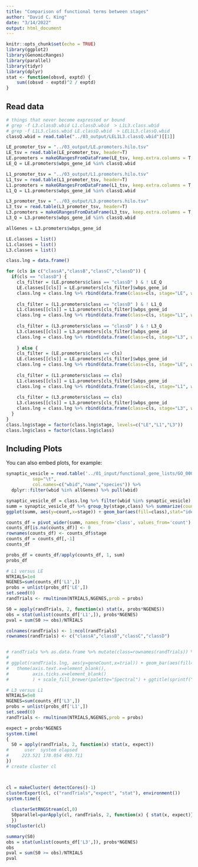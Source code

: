 ```yaml
---
title: "Comparison of functional terms between stages"
author: "David C. King"
date: "3/14/2022"
output: html_document
---
```


```r
knitr::opts_chunk$set(echo = TRUE)
library(ggplot2)
library(GenomicRanges)
library(parallel)
library(tidyr)
library(dplyr)
stat <- function(obsvd, exptd) {
    sum((obsvd - exptd)^2 / exptd)
}

```

## Read data


```r
# things that never become expressed or bound
# grep -f L3.classD.wbid L1.classD.wbid  > L1L3.class.wbid
# grep -f L1L3.class.wbid LE.classD.wbid  > LEL1L3.classQ.wbid
classQ.wbid = read.table("../03_output/LEL1L3.classQ.wbid")[[1]]

LE_promoter_tsv = "../03_output/LE.promoters.hilo.tsv"
LE_tsv = read.table(LE_promoter_tsv, header=T)
LE.promoters = makeGRangesFromDataFrame(LE_tsv, keep.extra.columns = T, starts.in.df.are.0based = T)
LE_Q = LE.promoters$wbps_gene_id %in% classQ.wbid

L1_promoter_tsv = "../03_output/L1.promoters.hilo.tsv"
L1_tsv = read.table(L1_promoter_tsv, header=T)
L1.promoters = makeGRangesFromDataFrame(L1_tsv, keep.extra.columns = T, starts.in.df.are.0based = T)
L1_Q = L1.promoters$wbps_gene_id %in% classQ.wbid

L3_promoter_tsv = "../03_output/L3.promoters.hilo.tsv"
L3_tsv = read.table(L3_promoter_tsv, header=T)
L3.promoters = makeGRangesFromDataFrame(L3_tsv, keep.extra.columns = T, starts.in.df.are.0based = T)
L3_Q = L3.promoters$wbps_gene_id %in% classQ.wbid

allGenes = L3.promoters$wbps_gene_id
```


```r

LE.classes = list()
L1.classes = list()
L3.classes = list()

class.lng = data.frame()

for (cls in c("classA","classB","classC","classD")) {
  if(cls == "classD") {
    cls_filter = (LE.promoters$class == "classD" ) & ! LE_Q
    LE.classes[[cls]] = LE.promoters[cls_filter]$wbps_gene_id
    class.lng = class.lng %>% rbind(data.frame(class=cls, stage="LE", wbid=LE.classes[[cls]]))
    
    cls_filter = (L1.promoters$class == "classD" ) & ! L1_Q
    L1.classes[[cls]] = L1.promoters[cls_filter]$wbps_gene_id
    class.lng = class.lng %>% rbind(data.frame(class=cls, stage="L1", wbid=L1.classes[[cls]]))
    
    cls_filter = (L3.promoters$class == "classD" ) & ! L3_Q
    L3.classes[[cls]] = L3.promoters[cls_filter]$wbps_gene_id
    class.lng = class.lng %>% rbind(data.frame(class=cls, stage="L3", wbid=L3.classes[[cls]]))
  
    } else {
    cls_filter = (LE.promoters$class == cls)  
    LE.classes[[cls]] = LE.promoters[cls_filter]$wbps_gene_id
    class.lng = class.lng %>% rbind(data.frame(class=cls, stage="LE", wbid=LE.classes[[cls]]))
    
    cls_filter = (L1.promoters$class == cls) 
    L1.classes[[cls]] = L1.promoters[cls_filter]$wbps_gene_id
    class.lng = class.lng %>% rbind(data.frame(class=cls, stage="L1", wbid=L1.classes[[cls]]))
    
    cls_filter = (L3.promoters$class == cls) 
    L3.classes[[cls]] = L3.promoters[cls_filter]$wbps_gene_id
    class.lng = class.lng %>% rbind(data.frame(class=cls, stage="L3", wbid=L3.classes[[cls]]))
  }
}
class.lng$stage = factor(class.lng$stage, levels=c("LE","L1","L3"))
class.lng$class = factor(class.lng$class)
```
## Including Plots

You can also embed plots, for example:

```r
synaptic_vesicle = read.table('../01_input/functional_gene_lists/GO_0008021_synaptic_vesicle.txt',
          sep="\t",
          col.names=c("wbid","name","species")) %>% 
  dplyr::filter(wbid %in% allGenes) %>% pull(wbid)

synaptic_vesicle_df = class.lng %>% filter(wbid %in% synaptic_vesicle)
summ = synaptic_vesicle_df %>% group_by(stage,class) %>% summarize(count=n())
ggplot(summ, aes(y=count,x=stage)) + geom_bar(aes(fill=class),stat="identity",position=position_stack()) + scale_fill_brewer(palette="Spectral") + ggtitle("Synaptic vesicle")

counts_df = pivot_wider(summ, names_from='class', values_from='count') %>% as.data.frame()
counts_df[is.na(counts_df)] <- 0
rownames(counts_df) <- counts_df$stage
counts_df = counts_df[,-1]
counts_df

probs_df = counts_df/apply(counts_df, 1, sum)
probs_df

# L1 versus LE
NTRIALS=1e4
NGENES=sum(counts_df['L1',])
probs = unlist(probs_df['LE',])
set.seed(0)
randTrials <- rmultinom(NTRIALS,NGENES,prob = probs)

S0 = apply(randTrials, 2, function(x) stat(x, probs*NGENES))
obs = stat(unlist(counts_df['L1',]), probs*NGENES)
pval = sum(S0 >= obs)/NTRIALS

colnames(randTrials) <- 1:ncol(randTrials)
rownames(randTrials) <- c("classA","classB","classC","classD")


# randTrials %>% as.data.frame %>% mutate(class=rownames(randTrials)) %>% pivot_longer(cols=1:(ncol(randTrials)-1),names_to = "trial",values_to = "geneCount") -> randTrials.lng
# 
# ggplot(randTrials.lng, aes(y=geneCount,x=trial)) + geom_bar(aes(fill=class),stat="identity",position=position_stack(),width=.95) +
#   theme(axis.text.x=element_blank(),
#         axis.ticks.x=element_blank() 
#         ) + scale_fill_brewer(palette="Spectral") + ggtitle(sprintf("Simulated null distribution (using LE class proportions) for %d genes", NGENES), subtitle = sprintf("%d trials",NTRIALS)) + xlab("simulated null distribution") + ylab("number of genes")

# L3 versus L1
NTRIALS=5e8
NGENES=sum(counts_df['L3',])
probs = unlist(probs_df['L1',])
set.seed(0)
randTrials <- rmultinom(NTRIALS,NGENES,prob = probs)

expect = probs*NGENES
system.time(
{
  S0 = apply(randTrials, 2, function(x) stat(x, expect))
#      user  system elapsed 
#     223.521 178.054 493.711
})
# create cluster cl



cl = makeCluster( detectCores()-1)
clusterExport(cl, c("randTrials","expect", "stat"), environment())
system.time({
  
  clusterSetRNGStream(cl,0)
  S0parallel=parApply(cl, randTrials, 2, function(x) { stat(x, expect)})
  })
stopCluster(cl)

summary(S0)
obs = stat(unlist(counts_df['L3',]), probs*NGENES)
obs
pval = sum(S0 >= obs)/NTRIALS
pval
```



